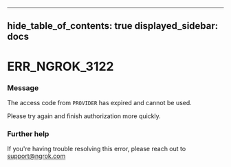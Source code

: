 

---
hide_table_of_contents: true
displayed_sidebar: docs
---


# ERR_NGROK_3122

### Message
The access code from `PROVIDER` has expired and cannot be used.

Please try again and finish authorization more quickly.

<ErrorDetails error="err_ngrok_3122" />



### Further help
If you're having trouble resolving this error, please reach out to [support@ngrok.com](mailto:support@ngrok.com?subject=Help%20with%20ERR_NGROK_3122)


